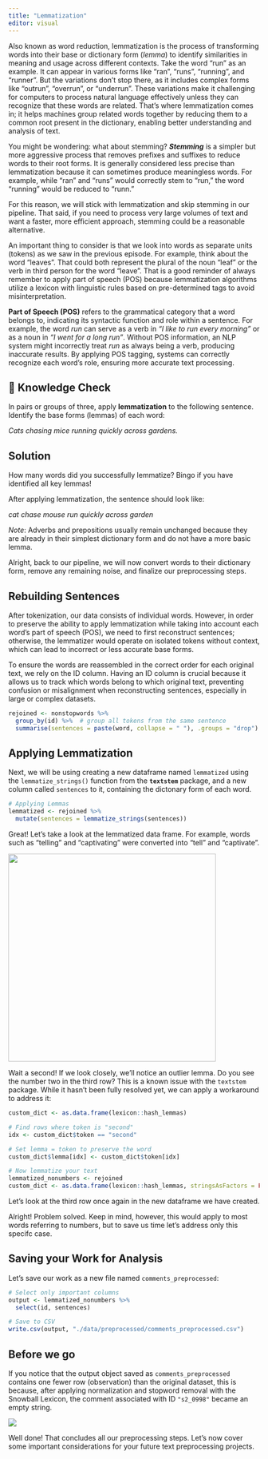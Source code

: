 ```yaml
---
title: "Lemmatization"
editor: visual
---
```


Also known as word reduction, lemmatization is the process of transforming words into their base or dictionary form (*lemma*) to identify similarities in meaning and usage across different contexts. Take the word "run" as an example. It can appear in various forms like "ran", "runs", "running", and "runner". But the variations don’t stop there, as it includes complex forms like "outrun", "overrun", or "underrun". These variations make it challenging for computers to process natural language effectively unless they can recognize that these words are related. That’s where lemmatization comes in; it helps machines group related words together by reducing them to a common root present in the dictionary, enabling better understanding and analysis of text.

You might be wondering: what about stemming? ***Stemming*** is a simpler but more aggressive process that removes prefixes and suffixes to reduce words to their root forms. It is generally considered less precise than lemmatization because it can sometimes produce meaningless words. For example, while "ran" and "runs" would correctly stem to "run," the word "running" would be reduced to "runn."

For this reason, we will stick with lemmatization and skip stemming in our pipeline. That said, if you need to process very large volumes of text and want a faster, more efficient approach, stemming could be a reasonable alternative.

An important thing to consider is that we look into words as separate units (tokens) as we saw in the previous episode. For example, think about the word "leaves". That could both represent the plural of the noun "leaf" or the verb in third person for the word "leave". That is a good reminder of always remember to apply part of speech (POS) because lemmatization algorithms utilize a lexicon with linguistic rules based on pre-determined tags to avoid misinterpretation.

**Part of Speech (POS)** refers to the grammatical category that a word belongs to, indicating its syntactic function and role within a sentence. For example, the word *run* can serve as a verb in *“I like to run every morning”* or as a noun in *“I went for a long run”*. Without POS information, an NLP system might incorrectly treat *run* as always being a verb, producing inaccurate results. By applying POS tagging, systems can correctly recognize each word’s role, ensuring more accurate text processing.

::: {.callout-note icon="false"}
## 🧠 Knowledge Check

In pairs or groups of three, apply **lemmatization** to the following sentence. Identify the base forms (lemmas) of each word:

*Cats chasing mice running quickly across gardens.*

::: {.callout-note icon="false" collapse="true"}
## Solution

How many words did you successfully lemmatize? Bingo if you have identified all key lemmas!

After applying lemmatization, the sentence should look like:

*cat chase mouse run quickly across garden*

*Note*: Adverbs and prepositions usually remain unchanged because they are already in their simplest dictionary form and do not have a more basic lemma.
:::
:::

Alright, back to our pipeline, we will now convert words to their dictionary form, remove any remaining noise, and finalize our preprocessing steps.

## Rebuilding Sentences

After tokenization, our data consists of individual words. However, in order to preserve the ability to apply lemmatization while taking into account each word’s part of speech (POS), we need to first reconstruct sentences; otherwise, the lemmatizer would operate on isolated tokens without context, which can lead to incorrect or less accurate base forms.

To ensure the words are reassembled in the correct order for each original text, we rely on the ID column. Having an ID column is crucial because it allows us to track which words belong to which original text, preventing confusion or misalignment when reconstructing sentences, especially in large or complex datasets.

``` r
rejoined <- nonstopwords %>%
  group_by(id) %>%  # group all tokens from the same sentence
  summarise(sentences = paste(word, collapse = " "), .groups = "drop")
```

## Applying Lemmatization

Next, we will be using creating a new dataframe named `lemmatized` using the `lemmatize_strings()` function from the **`textstem`** package, and a new column called `sentences` to it, containing the dictonary form of each word.

``` r
# Applying Lemmas
lemmatized <- rejoined %>%
  mutate(sentences = lemmatize_strings(sentences))
```

Great! Let's take a look at the lemmatized data frame. For example, words such as "telling" and "captivating" were converted into "tell" and "captivate".

![](images/output_lemmasentences.png){width="416"}

Wait a second! If we look closely, we’ll notice an outlier lemma. Do you see the number two in the third row? This is a known issue with the `textstem` package. While it hasn’t been fully resolved yet, we can apply a workaround to address it:

``` r
custom_dict <- as.data.frame(lexicon::hash_lemmas)

# Find rows where token is "second"
idx <- custom_dict$token == "second"

# Set lemma = token to preserve the word
custom_dict$lemma[idx] <- custom_dict$token[idx]

# Now lemmatize your text
lemmatized_nonumbers <- rejoined
custom_dict <- as.data.frame(lexicon::hash_lemmas, stringsAsFactors = FALSE)
```

Let's look at the third row once again in the new dataframe we have created.

Alright! Problem solved. Keep in mind, however, this would apply to most words referring to numbers, but to save us time let's address only this specifc case.

## Saving your Work for Analysis

Let's save our work as a new file named `comments_preprocessed`:

``` r
# Select only important columns
output <- lemmatized_nonumbers %>%
  select(id, sentences)

# Save to CSV
write.csv(output, "./data/preprocessed/comments_preprocessed.csv")
```

## Before we go

If you notice that the output object saved as `comments_preprocessed` contains one fewer row (observation) than the original dataset, this is because, after applying normalization and stopword removal with the Snowball Lexicon, the comment associated with ID `"s2_0998"` became an empty string.

![](images/output-missingID.png)

Well done! That concludes all our preprocessing steps. Let's now cover some important considerations for your future text preprocessing projects.
